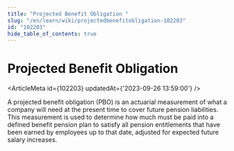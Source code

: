 ```yaml
---
title: "Projected Benefit Obligation "
slug: "/en/learn/wiki/projectedbenefitobligation-102203"
id: "102203"
hide_table_of_contents: true
---
```



# Projected Benefit Obligation 

<ArticleMeta id={102203} updatedAt={'2023-09-26 13:59:00'} />
<div className='border-solid border-b border-t-0 my-4 border-[var(--ifm-color-gray-300)]' />

A projected benefit obligation (PBO) is an actuarial measurement of what a company will need at the present time to cover future pension liabilities. This measurement is used to determine how much must be paid into a defined benefit pension plan to satisfy all pension entitlements that have been earned by employees up to that date, adjusted for expected future salary increases.

